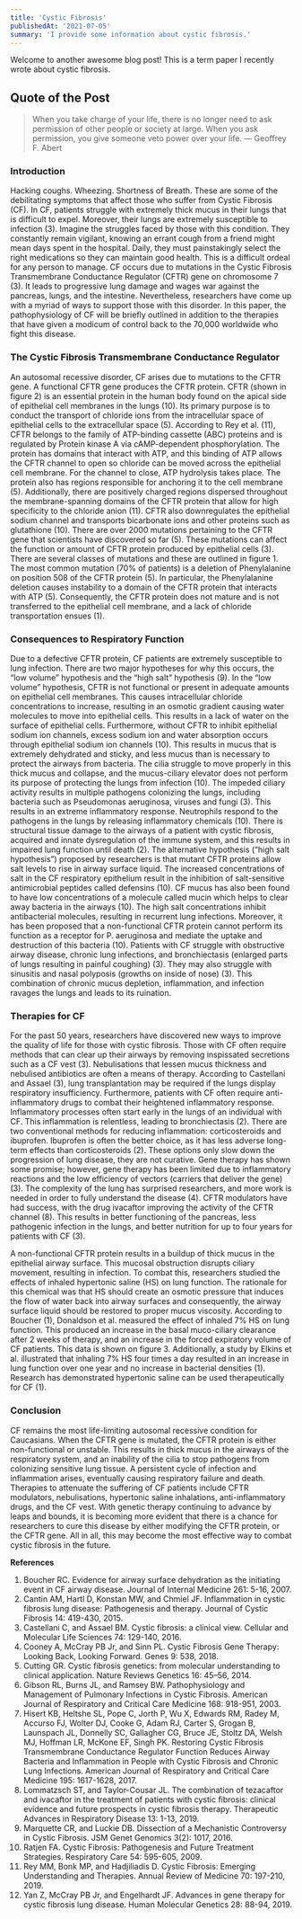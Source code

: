 ```yaml
---
title: 'Cystic Fibrosis'
publishedAt: '2021-07-05'
summary: 'I provide some information about cystic fibrosis.'
---
```


Welcome to another awesome blog post! This is a term paper I recently wrote about cystic fibrosis.

## Quote of the Post

> When you take charge of your life, there is no longer need to ask permission of other people or society at large. When you ask permission, you give someone veto power over your life. —  Geoffrey F. Abert

### Introduction

Hacking coughs. Wheezing. Shortness of Breath. These are some of the debilitating symptoms that affect those who suffer from Cystic Fibrosis (CF). In CF, patients struggle with extremely thick mucus in their lungs that is difficult to expel. Moreover, their lungs are extremely susceptible to infection (3). Imagine the struggles faced by those with this condition. They constantly remain vigilant, knowing an errant cough from a friend might mean days spent in the hospital. Daily, they must painstakingly select the right medications so they can maintain good health. This is a difficult ordeal for any person to manage. CF occurs due to mutations in the Cystic Fibrosis Transmembrane Conductance Regulator (CFTR) gene on chromosome 7 (3).  It leads to progressive lung damage and wages war against the pancreas, lungs, and the intestine. Nevertheless, researchers have come up with a myriad of ways to support those with this disorder. In this paper, the pathophysiology of CF will be briefly outlined in addition to the therapies that have given a modicum of control back to the 70,000 worldwide who fight this disease.

### The Cystic Fibrosis Transmembrane Conductance Regulator

An autosomal recessive disorder, CF arises due to mutations to the CFTR gene. A functional CFTR gene produces the CFTR protein. CFTR (shown in figure 2) is an essential protein in the human body found on the apical side of epithelial cell membranes in the lungs (10). Its primary purpose is to conduct the transport of chloride ions from the intracellular space of epithelial cells to the extracellular space (5). According to Rey et al. (11), CFTR belongs to the family of ATP-binding cassette (ABC) proteins and is regulated by Protein kinase A via cAMP-dependent phosphorylation. The protein has domains that interact with ATP, and this binding of ATP allows the CFTR channel to open so chloride can be moved across the epithelial cell membrane. For the channel to close, ATP hydrolysis takes place. The protein also has regions responsible for anchoring it to the cell membrane (5). Additionally, there are positively charged regions dispersed throughout the membrane-spanning domains of the CFTR protein that allow for high specificity to the chloride anion (11). CFTR also downregulates the epithelial sodium channel and transports bicarbonate ions and other proteins such as glutathione (10). 
There are over 2000 mutations pertaining to the CFTR gene that scientists have discovered so far (5). These mutations can affect the function or amount of CFTR protein produced by epithelial cells (3). There are several classes of mutations and these are outlined in figure 1. The most common mutation (70% of patients) is a deletion of Phenylalanine on position 508 of the CFTR protein (5). In particular, the Phenylalanine deletion causes instability to a domain of the CFTR protein that interacts with ATP (5). Consequently, the CFTR protein does not mature and is not transferred to the epithelial cell membrane, and a lack of chloride transportation ensues (1).

### Consequences to Respiratory Function

Due to a defective CFTR protein, CF patients are extremely susceptible to lung infection. There are two major hypotheses for why this occurs, the “low volume” hypothesis and the “high salt” hypothesis (9). In the “low volume” hypothesis, CFTR is not functional or present in adequate amounts on epithelial cell membranes. This causes intracellular chloride concentrations to increase, resulting in an osmotic gradient causing water molecules to move into epithelial cells. This results in a lack of water on the surface of epithelial cells. Furthermore, without CFTR to inhibit epithelial sodium ion channels, excess sodium ion and water absorption occurs through epithelial sodium ion channels (10). This results in mucus that is extremely dehydrated and sticky, and less mucus than is necessary to protect the airways from bacteria. The cilia struggle to move properly in this thick mucus and collapse, and the mucus-ciliary elevator does not perform its purpose of protecting the lungs from infection (10). The impeded ciliary activity results in multiple pathogens colonizing the lungs, including bacteria such as Pseudomonas aeruginosa, viruses and fungi (3). This results in an extreme inflammatory response. Neutrophils respond to the pathogens in the lungs by releasing inflammatory chemicals (10). There is structural tissue damage to the airways of a patient with cystic fibrosis, acquired and innate dysregulation of the immune system, and this results in impaired lung function until death (2). 
The alternative hypothesis (“high salt hypothesis”) proposed by researchers is that mutant CFTR proteins allow salt levels to rise in airway surface liquid. The increased concentrations of salt in the CF respiratory epithelium result in the inhibition of salt-sensitive antimicrobial peptides called defensins (10). CF mucus has also been found to have low concentrations of a molecule called mucin which helps to clear away bacteria in the airways (10). The high salt concentrations inhibit antibacterial molecules, resulting in recurrent lung infections. Moreover, it has been proposed that a non-functional CFTR protein cannot perform its function as a receptor for P. aeruginosa and mediate the uptake and destruction of this bacteria (10). Patients with CF struggle with obstructive airway disease, chronic lung infections, and bronchiectasis (enlarged parts of lungs resulting in painful coughing) (3). They may also struggle with sinusitis and nasal polyposis (growths on inside of nose) (3). This combination of chronic mucus depletion, inflammation, and infection ravages the lungs and leads to its ruination.

### Therapies for CF

For the past 50 years, researchers have discovered new ways to improve the quality of life for those with cystic fibrosis. Those with CF often require methods that can clear up their airways by removing inspissated secretions such as a CF vest (3). Nebulisations that lessen mucus thickness and nebulised antibiotics are often a means of therapy. According to Castellani and Assael (3), lung transplantation may be required if the lungs display respiratory insufficiency. Furthermore, patients with CF often require anti-inflammatory drugs to combat their heightened inflammatory response. Inflammatory processes often start early in the lungs of an individual with CF. This inflammation is relentless, leading to bronchiectasis (2). There are two conventional methods for reducing inflammation: corticosteroids and ibuprofen. Ibuprofen is often the better choice, as it has less adverse long-term effects than corticosteroids (2). These options only slow down the progression of lung disease, they are not curative. Gene therapy has shown some promise; however, gene therapy has been limited due to inflammatory reactions and the low efficiency of vectors (carriers that deliver the gene) (3). The complexity of the lung has surprised researchers, and more work is needed in order to fully understand the disease (4). CFTR modulators have had success, with the drug ivacaftor improving the activity of the CFTR channel (8). This results in better functioning of the pancreas, less pathogenic infection in the lungs, and better nutrition for up to four years for patients with CF (3). 

A non-functional CFTR protein results in a buildup of thick mucus in the epithelial airway surface. This mucosal obstruction disrupts ciliary movement, resulting in infection. To combat this, researchers studied the effects of inhaled hypertonic saline (HS) on lung function. The rationale for this chemical was that HS should create an osmotic pressure that induces the flow of water back into airway surfaces and consequently, the airway surface liquid should be restored to proper mucus viscosity. According to Boucher (1), Donaldson et al. measured the effect of inhaled 7% HS on lung function. This produced an increase in the basal muco-ciliary clearance after 2 weeks of therapy, and an increase in the forced expiratory volume of CF patients. This data is shown on figure 3. Additionally, a study by Elkins et al. illustrated that inhaling 7% HS four times a day resulted in an increase in lung function over one year and no increase in bacterial densities (1). Research has demonstrated hypertonic saline can be used therapeutically for CF (1).

### Conclusion

CF remains the most life-limiting autosomal recessive condition for Caucasians. When the CFTR gene is mutated, the CFTR protein is either non-functional or unstable. This results in thick mucus in the airways of the respiratory system, and an inability of the cilia to stop pathogens from colonizing sensitive lung tissue. A persistent cycle of infection and inflammation arises, eventually causing respiratory failure and death. Therapies to attenuate the suffering of CF patients include CFTR modulators, nebulisations, hypertonic saline inhalations, anti-inflammatory drugs, and the CF vest. With genetic therapy continuing to advance by leaps and bounds, it is becoming more evident that there is a chance for researchers to cure this disease by either modifying the CFTR protein, or the CFTR gene. All in all, this may become the most effective way to combat cystic fibrosis in the future.

**References**
1. Boucher RC. Evidence for airway surface dehydration as the initiating event in CF airway disease. Journal of Internal Medicine 261: 5-16, 2007. 
2. Cantin AM, Hartl D, Konstan MW, and Chmiel JF. Inflammation in cystic fibrosis lung disease: Pathogenesis and therapy. Journal of Cystic Fibrosis 14: 419-430, 2015. 
3. Castellani C, and Assael BM. Cystic fibrosis: a clinical view. Cellular and Molecular Life Sciences 74: 129-140, 2016. 
4. Cooney A, McCray PB Jr, and Sinn PL. Cystic Fibrosis Gene Therapy: Looking Back, Looking Forward. Genes 9: 538, 2018. 
5. Cutting GR. Cystic fibrosis genetics: from molecular understanding to clinical application. Nature Reviews Genetics 16: 45–56, 2014. 
6. Gibson RL, Burns JL, and Ramsey BW. Pathophysiology and Management of Pulmonary Infections in Cystic Fibrosis. American Journal of Respiratory and Critical Care Medicine 168: 918-951, 2003. 
7. Hisert KB, Heltshe SL, Pope C, Jorth P, Wu X, Edwards RM, Radey M, Accurso FJ, Wolter DJ, Cooke G, Adam RJ, Carter S, Grogan B, Launspach JL, Donnelly SC, Gallagher CG, Bruce JE, Stoltz DA, Welsh MJ, Hoffman LR, McKone EF, Singh PK. Restoring Cystic Fibrosis Transmembrane Conductance Regulator Function Reduces Airway Bacteria and Inflammation in People with Cystic Fibrosis and Chronic Lung Infections. American Journal of Respiratory and Critical Care Medicine 195: 1617-1628, 2017. 
8. Lommatzsch ST, and Taylor-Cousar JL. The combination of tezacaftor and ivacaftor in the treatment of patients with cystic fibrosis: clinical evidence and future prospects in cystic fibrosis therapy. Therapeutic Advances in Respiratory Disease 13: 1-13, 2019. 
9. Marquette CR, and Luckie DB. Dissection of a Mechanistic Controversy in Cystic Fibrosis. JSM Genet Genomics 3(2): 1017, 2016.
10. Ratjen FA. Cystic Fibrosis: Pathogenesis and Future Treatment Strategies. Respiratory Care 54: 595-605, 2009. 
11. Rey MM, Bonk MP, and Hadjiliadis D. Cystic Fibrosis: Emerging Understanding and Therapies. Annual Review of Medicine 70: 197-210, 2019. 
12. Yan Z, McCray PB Jr, and Engelhardt JF. Advances in gene therapy for cystic fibrosis lung disease. Human Molecular Genetics 28: 88-94, 2019.

